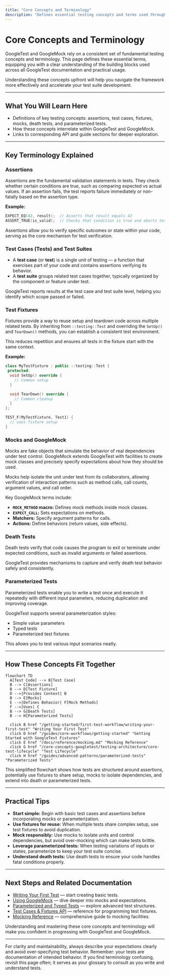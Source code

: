 ```yaml
---
title: "Core Concepts and Terminology"
description: "Defines essential testing concepts and terms used throughout GoogleTest (assertions, test cases, fixtures, mocks, death tests, parameterized tests), providing a baseline understanding before deeper dives. Maps key terminology to relevant files and docs."
---
```


# Core Concepts and Terminology

GoogleTest and GoogleMock rely on a consistent set of fundamental testing concepts and terminology. This page defines these essential terms, equipping you with a clear understanding of the building blocks used across all GoogleTest documentation and practical usage.

Understanding these concepts upfront will help you navigate the framework more effectively and accelerate your test suite development.

---

## What You Will Learn Here

- Definitions of key testing concepts: assertions, test cases, fixtures, mocks, death tests, and parameterized tests.
- How these concepts interrelate within GoogleTest and GoogleMock.
- Links to corresponding API and guide sections for deeper exploration.

---

## Key Terminology Explained

### Assertions

Assertions are the fundamental validation statements in tests. They check whether certain conditions are true, such as comparing expected vs actual values. If an assertion fails, the test reports failure immediately or non-fatally based on the assertion type.

**Example:**
```cpp
EXPECT_EQ(42, result);  // Asserts that result equals 42
ASSERT_TRUE(is_valid);  // Checks that condition is true and aborts test if not
```

Assertions allow you to verify specific outcomes or state within your code, serving as the core mechanism for test verification.

### Test Cases (Tests) and Test Suites

- A **test case** (or **test**) is a single unit of testing — a function that exercises part of your code and contains assertions verifying its behavior.
- A **test suite** groups related test cases together, typically organized by the component or feature under test.

GoogleTest reports results at the test case and test suite level, helping you identify which scope passed or failed.

### Test Fixtures

Fixtures provide a way to reuse setup and teardown code across multiple related tests. By inheriting from `::testing::Test` and overriding the `SetUp()` and `TearDown()` methods, you can establish a consistent test environment.

This reduces repetition and ensures all tests in the fixture start with the same context.

**Example:**
```cpp
class MyTestFixture : public ::testing::Test {
 protected:
  void SetUp() override {
    // Common setup
  }

  void TearDown() override {
    // Common cleanup
  }
};

TEST_F(MyTestFixture, Test1) {
  // uses fixture setup
}
```

### Mocks and GoogleMock

Mocks are fake objects that simulate the behavior of real dependencies under test control. GoogleMock extends GoogleTest with facilities to create mock classes and precisely specify expectations about how they should be used.

Mocks help isolate the unit under test from its collaborators, allowing verification of interaction patterns such as method calls, call counts, argument values, and call order.

Key GoogleMock terms include:
- **`MOCK_METHOD` macro:** Defines mock methods inside mock classes.
- **`EXPECT_CALL`:** Sets expectations on methods.
- **Matchers:** Specify argument patterns for calls.
- **Actions:** Define behaviors (return values, side effects).

### Death Tests

Death tests verify that code causes the program to exit or terminate under expected conditions, such as invalid arguments or failed assertions.

GoogleTest provides mechanisms to capture and verify death test behavior safely and consistently.

### Parameterized Tests

Parameterized tests enable you to write a test once and execute it repeatedly with different input parameters, reducing duplication and improving coverage.

GoogleTest supports several parameterization styles:
- Simple value parameters
- Typed tests
- Parameterized test fixtures

This allows you to test various input scenarios neatly.

---

## How These Concepts Fit Together

```mermaid
flowchart TD
  A[Test Code] --> B[Test Case]
  B --> C[Assertions]
  B --> D[Test Fixture]
  D -->|Provides Context| B
  B --> E[Mocks]
  E -->|Defines Behavior| F[Mock Methods]
  F -->|Uses| C
  B --> G[Death Tests]
  B --> H[Parameterized Tests]

  click B href "/getting-started/first-test-workflow/writing-your-first-test" "Writing Your First Test"
  click D href "/guides/core-workflows/getting-started" "Getting Started with GoogleTest Fixtures"
  click E href "/docs/reference/mocking.md" "Mocking Reference"
  click G href "/core-concepts-googletest/testing-architecture/core-test-lifecycle" "Test Lifecycle"
  click H href "/guides/advanced-patterns/parameterized-tests" "Parameterized Tests"
```

This simplified flowchart shows how tests are structured around assertions, potentially use fixtures to share setup, mocks to isolate dependencies, and extend into death or parameterized tests.

---

## Practical Tips

- **Start simple:** Begin with basic test cases and assertions before incorporating mocks or parameterization.
- **Use fixtures for reuse:** When multiple tests share complex setup, use test fixtures to avoid duplication.
- **Mock responsibly:** Use mocks to isolate units and control dependencies, but avoid over-mocking which can make tests brittle.
- **Leverage parameterized tests:** When testing variations of inputs or states, parameterize to keep your test suite concise.
- **Understand death tests:** Use death tests to ensure your code handles fatal conditions properly.

---

## Next Steps and Related Documentation

- [Writing Your First Test](../getting-started/first-test-workflow/writing-your-first-test) — start creating basic tests.
- [Using GoogleMock](../guides/core-workflows/using-mocks) — dive deeper into mocks and expectations.
- [Parameterized and Typed Tests](../guides/advanced-patterns/parameterized-tests) — explore advanced test structures.
- [Test Cases & Fixtures API](../api-reference/core-testing-apis/test-case-and-fixture-api) — reference for programming test fixtures.
- [Mocking Reference](../docs/reference/mocking.md) — comprehensive guide to mocking facilities.

Understanding and mastering these core concepts and terminology will make you confident in progressing with GoogleTest and GoogleMock.

---

<Tip>
For clarity and maintainability, always describe your expectations clearly and avoid over-specifying test behavior. Remember: your tests are documentation of intended behavior.
</Tip>

<Note>
If you find terminology confusing, revisit this page often; it serves as your glossary to consult as you write and understand tests.
</Note>
